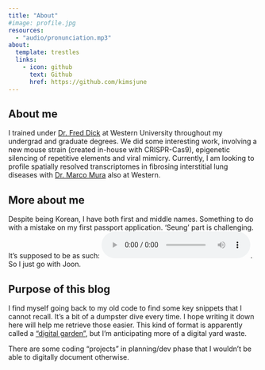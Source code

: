 ---
title: "About"
#image: profile.jpg
resources: 
  - "audio/pronunciation.mp3"
about:
  template: trestles
  links:
    - icon: github
      text: Github
      href: https://github.com/kimsjune
---

## About me

I trained under [Dr. Fred Dick](https://publish.uwo.ca/~fdick/Lab_Web_Page/index.html) at Western University throughout my undergrad and graduate degrees. We did some interesting work, involving a new mouse strain (created in-house with CRISPR-Cas9), epigenetic silencing of repetitive elements and viral mimicry. Currently, I am looking to profile spatially resolved transcriptomes in fibrosing interstitial lung diseases with [Dr. Marco Mura](https://www.schulich.uwo.ca/respirology//people/faculty/bio-mura.html) also at Western.

## More about me

Despite being Korean, I have both first and middle names. Something to do with a mistake on my first passport application. 'Seung' part is challenging. It's supposed to be as such: <audio controls src="audio/pronunciation.mp3"></audio>. So I just go with Joon.

## Purpose of this blog

I find myself going back to my old code to find some key snippets that I cannot recall. It's a bit of a dumpster dive every time. I hope writing it down here will help me retrieve those easier. This kind of format is apparently called a ["digital garden"](https://maggieappleton.com/garden-history), but I'm anticipating more of a digital yard waste.

There are some coding "projects" in planning/dev phase that I wouldn't be able to digitally document otherwise.
